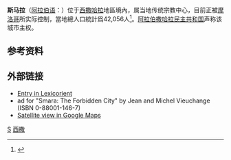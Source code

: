 {{noteTA
|1=zh-hans:阿拉伯撒哈拉民主共和国;zh-hk:阿拉伯撒哈拉民主共和國;zh-sg:撒拉威阿拉伯民主共和国;zh-tw:撒拉威阿拉伯民主共和國;
}}
{{Infobox settlement
|official_name = Smara
|native_name = السمارة 
|image_skyline = Smara,rooftopE.jpg
|imagesize = 
|image_caption = 
|image_flag = 
|image_seal = 
|image_map = 
|map_caption = 
|pushpin_map = Western Sahara
|pushpin_label_position =bottom
|pushpin_mapsize        = 
|pushpin_map_caption    =位置
|subdivision_type = [[地区|地区]]
|subdivision_type1 = 实际控制
|subdivision_name = [[西撒哈拉|西撒哈拉]]
|subdivision_name1 = {{flag|Morocco}} 
|subdivision_type2 = 领土声索
|subdivision_name2 = {{SADR}}
|established_title = 建立
|established_date = 1869年
|government_type = 
|leader_title = 
|leader_name = 
|area_magnitude = 
|area_total_sq_mi =
|area_total_km2 = 
|area_land_sq_mi =
|area_land_km2 = 
|area_urban_sq_mi = 
|area_urban_km2 = 
|area_metro_km2 = 
|area_metro_sq_mi = 
|population_as_of= 2014
|population_footnotes =<ref name=census2014>{{cite web |url=http://rgph2014.hcp.ma/file/166326/ |title=POPULATION LÉGALE DES RÉGIONS, PROVINCES, PRÉFECTURES, MUNICIPALITÉS, ARRONDISSEMENTS ET COMMUNES DU ROYAUME D’APRÈS LES RÉSULTATS DU RGPH 2014 |language=ar, fr |publisher=[[Haut_Commissariat_au_Plan|High Commission for Planning, Morocco]] |date=8 April 2015 |accessdate=29 September 2017 |archive-date=2018-07-12 |archive-url=https://web.archive.org/web/20180712102457/https://rgph2014.hcp.ma/file/166326/ |dead-url=no }}</ref>
|population_total = 57035
|population_urban = 
|population_metro =
|population_density_sq_mi = 
|population_density_km2 =
|timezone = 
|utc_offset = 
|timezone_DST =
|utc_offset_DST = 
|coordinates      = {{coord|26|44|22|N|11|40|13|W|region:EH|display=inline}}
|elevation_footnotes=
|elevation_m = 
|elevation_ft = 
|postal_code_type = 
|postal_code = 
|area_code = 
|website = 
|footnotes =
}}

'''斯马拉'''（[[阿拉伯语|阿拉伯语]]：{{rtl-lang|ar|السمارة}}）位于[[西撒哈拉|西撒哈拉]]地區境內，属当地传统宗教中心，目前正被[[摩洛哥|摩洛哥]]所实际控制，當地總人口統計爲42,056人<ref name="Population">{{cite web|url=http://www.world-gazetteer.com/wg.php?x=&lng=de&dat=32&geo=-70&srt=npan&col=aohdq&men=gcis&lng=en |title=Western Sahara - largest cities (per geographical entity) |accessdate=2006-08-24 |author=Stefan Helders |year=2006 |publisher=World Gazetteer |language=en |archiveurl=https://web.archive.org/web/20071001090358/http://www.world-gazetteer.com/wg.php?x=&lng=de&dat=32&geo=-70&srt=npan&col=aohdq&men=gcis&lng=en |archivedate=2007-10-01 |deadurl=yes }}</ref>。[[阿拉伯撒哈拉民主共和国|阿拉伯撒哈拉民主共和国]]声称该城市主权。

==参考资料==

{{Reflist}}

==外部链接==
*[http://lexicorient.com/morocco/smara.htm Entry in Lexicorient] {{Wayback|url=http://lexicorient.com/morocco/smara.htm |date=20160303211053 }}
*ad for "Smara: The Forbidden City" by Jean and Michel Vieuchange (ISBN 0-88001-146-7)
*[http://maps.google.com/maps?q=Western+Sahara&hl=en&ie=UTF8&om=1&z=15&ll=26.742468,-11.668725&spn=0.028246,0.052271&t=k Satellite view in Google Maps]

{{coord|26|44|22|N|11|40|13|W|region:EH_type:city(40347)|display=title}}
{{africa-geo-stub}}

[[Category:西撒哈拉城市|S]]
[[Category:摩洛哥城市|西撒]]